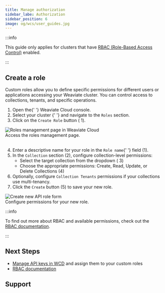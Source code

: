 ```yaml
---
title: Manage authorization
sidebar_labe: Authorization
sidebar_position: 6
image: og/wcs/user_guides.jpg
---
```



:::info

This guide only applies for clusters that have [RBAC (Role-Based Access Control)](/developers/weaviate/configuration/rbac/index.mdx) enabled.

:::

## Create a role

Custom roles allow you to define specific permissions for different users or applications accessing your Weaviate cluster. You can control access to collections, tenants, and specific operations.

<div class="row">
  <div class="col col--4">
    <ol>
      <li>
        Open the{' '}
        <Link to="https://console.weaviate.cloud">Weaviate Cloud console</Link>.
      </li>
      <li>
        <Link to="/developers/wcs/manage-clusters/status#select-your-cluster">
          Select your cluster
        </Link>{' '}
        and navigate to the <code>Roles</code> section.
      </li>
      <li>
        Click on the <code>Create Role</code> button (
        <span class="callout">1</span>).
      </li>
    </ol>
  </div>
  <div class="col col--8">
    <div class="card">
      <div class="card__image">
        <img src={WCDCreateRole} alt="Roles management page in Weaviate Cloud" />
      </div>
      <div class="card__body">Access the roles management page.</div>
    </div>
  </div>
</div>
<br />

<div class="row">
  <div class="col col--4">
    <ol start="4">
      <li>
        Enter a descriptive name for your role in the <code>Role name</code>{' '}
        field (<span class="callout">1</span>).
      </li>
      <li>
        In the <code>Collection</code> section (<span class="callout">2</span>),
        configure collection-level permissions:
        <ul>
          <li>
            Select the target collection from the dropdown (
            <span class="callout">3</span>)
          </li>
          <li>
            Choose the appropriate permissions: Create, Read, Update, or Delete
            Collections (<span class="callout">4</span>)
          </li>
        </ul>
      </li>
      <li>
        Optionally, configure <code>Collection Tenants</code> permissions if
        your collections use multi-tenancy.
      </li>
      <li>
        Click the <code>Create</code> button (<span class="callout">5</span>) to
        save your new role.
      </li>
    </ol>
  </div>
  <div class="col col--8">
    <div class="card">
      <div class="card__image">
        <img src={WCDCreateRoleForm} alt="Create new API role form" />
      </div>
      <div class="card__body">Configure permissions for your new role.</div>
    </div>
  </div>
</div>

:::info

To find out more about RBAC and available permissions, check out the [RBAC documentation](/developers/weaviate/configuration/rbac/index.mdx). 

:::

## Next Steps

- [Manage API keys in WCD](/developers/wcs/manage-clusters/authentication) and assign them to your custom roles
- [RBAC documentation](/developers/weaviate/configuration/rbac/index.mdx)

## Support


<SupportAndTrouble />
